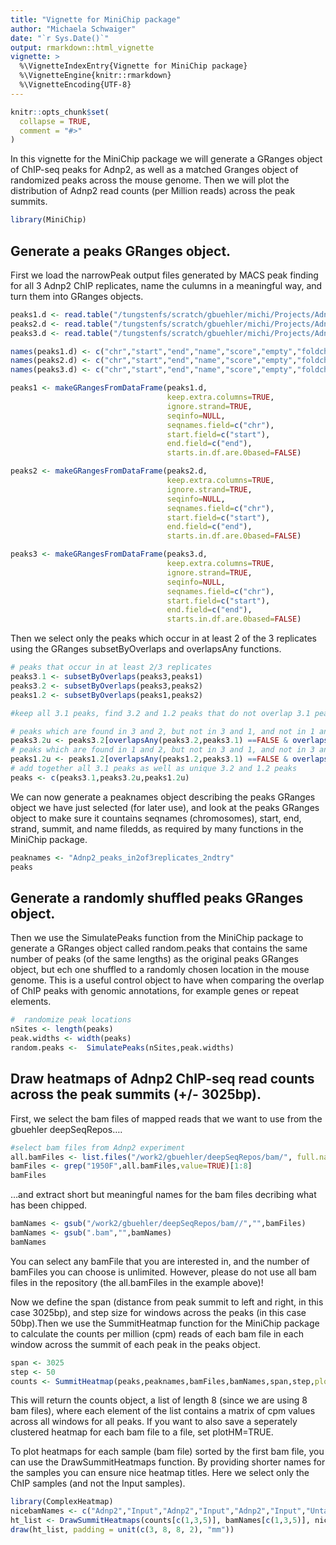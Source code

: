 ```yaml
---
title: "Vignette for MiniChip package"
author: "Michaela Schwaiger"
date: "`r Sys.Date()`"
output: rmarkdown::html_vignette
vignette: >
  %\VignetteIndexEntry{Vignette for MiniChip package}
  %\VignetteEngine{knitr::rmarkdown}
  %\VignetteEncoding{UTF-8}
---
```


```r
knitr::opts_chunk$set(
  collapse = TRUE,
  comment = "#>"
)
```

In this vignette for the MiniChip package we will generate a GRanges object of ChIP-seq peaks for Adnp2, as well as a matched Granges object of randomized peaks across the mouse genome. Then we will plot the distribution of Adnp2 read counts (per Million reads) across the peak summits. 

```r
library(MiniChip)
```

## Generate a peaks GRanges object.

First we load the narrowPeak output files generated by MACS peak finding for all 3 Adnp2 ChIP replicates, name the culumns in a meaningful way, and turn them into GRanges objects.

```r
peaks1.d <- read.table("/tungstenfs/scratch/gbuehler/michi/Projects/Adnp2/Adnp2_Chipseq/Adnp2_ChIP_2ndtry/Adnp2_clone71_CHIP_withUntagged_extsize160_peaks.narrowPeak",header=F)
peaks2.d <- read.table("/tungstenfs/scratch/gbuehler/michi/Projects/Adnp2/Adnp2_Chipseq/Adnp2_ChIP_2ndtry/Adnp2_clone85_CHIP_withUntagged_extsize160_peaks.narrowPeak",header=F)
peaks3.d <- read.table("/tungstenfs/scratch/gbuehler/michi/Projects/Adnp2/Adnp2_Chipseq/Adnp2_ChIP_2ndtry/Adnp2_clone92_CHIP_withUntagged_peaks.narrowPeak",header=F)

names(peaks1.d) <- c("chr","start","end","name","score","empty","foldchange","pvalue","qvalue","summit")
names(peaks2.d) <- c("chr","start","end","name","score","empty","foldchange","pvalue","qvalue","summit")
names(peaks3.d) <- c("chr","start","end","name","score","empty","foldchange","pvalue","qvalue","summit")

peaks1 <- makeGRangesFromDataFrame(peaks1.d,
                                   keep.extra.columns=TRUE,
                                   ignore.strand=TRUE,
                                   seqinfo=NULL,
                                   seqnames.field=c("chr"),
                                   start.field=c("start"),
                                   end.field=c("end"),
                                   starts.in.df.are.0based=FALSE)

peaks2 <- makeGRangesFromDataFrame(peaks2.d,
                                   keep.extra.columns=TRUE,
                                   ignore.strand=TRUE,
                                   seqinfo=NULL,
                                   seqnames.field=c("chr"),
                                   start.field=c("start"),
                                   end.field=c("end"),
                                   starts.in.df.are.0based=FALSE)

peaks3 <- makeGRangesFromDataFrame(peaks3.d,
                                   keep.extra.columns=TRUE,
                                   ignore.strand=TRUE,
                                   seqinfo=NULL,
                                   seqnames.field=c("chr"),
                                   start.field=c("start"),
                                   end.field=c("end"),
                                   starts.in.df.are.0based=FALSE)
```

Then we select only the peaks which occur in at least 2 of the 3 replicates using the GRanges subsetByOverlaps and overlapsAny functions.

```r
# peaks that occur in at least 2/3 replicates
peaks3.1 <- subsetByOverlaps(peaks3,peaks1)
peaks3.2 <- subsetByOverlaps(peaks3,peaks2)
peaks1.2 <- subsetByOverlaps(peaks1,peaks2)

#keep all 3.1 peaks, find 3.2 and 1.2 peaks that do not overlap 3.1 peaks

# peaks which are found in 3 and 2, but not in 3 and 1, and not in 1 and 2
peaks3.2u <- peaks3.2[overlapsAny(peaks3.2,peaks3.1) ==FALSE & overlapsAny(peaks3.2,peaks1.2) == FALSE]
# peaks which are found in 1 and 2, but not in 3 and 1, and not in 3 and 2
peaks1.2u <- peaks1.2[overlapsAny(peaks1.2,peaks3.1) ==FALSE & overlapsAny(peaks1.2,peaks3.2) == FALSE]
# add together all 3.1 peaks as well as unique 3.2 and 1.2 peaks
peaks <- c(peaks3.1,peaks3.2u,peaks1.2u)
```

We can now generate a peaknames object describing the peaks GRanges object we have just selected (for later use), and look at the peaks GRanges object to make sure it countains seqnames (chromosomes), start, end, strand, summit, and name filedds, as required by many functions in the MiniChip package.

```r
peaknames <- "Adnp2_peaks_in2of3replicates_2ndtry"
peaks
```

## Generate a randomly shuffled peaks GRanges object.

Then we use the SimulatePeaks function from the MiniChip package to generate a GRanges object called random.peaks that contains the same number of peaks (of the same lengths) as the original peaks GRanges object, but ech one shuffled to a randomly chosen location in the mouse genome. This is a useful control object to have when comparing the overlap of ChIP peaks with genomic annotations, for example genes or repeat elements. 

```r
#  randomize peak locations
nSites <- length(peaks)
peak.widths <- width(peaks)
random.peaks <-  SimulatePeaks(nSites,peak.widths)
```

## Draw heatmaps of Adnp2 ChIP-seq read counts across the peak summits (+/- 3025bp).

First, we select the bam files of mapped reads that we want to use from the gbuehler deepSeqRepos....

```r
#select bam files from Adnp2 experiment
all.bamFiles <- list.files("/work2/gbuehler/deepSeqRepos/bam/", full.names=TRUE,pattern="*bam$")
bamFiles <- grep("1950F",all.bamFiles,value=TRUE)[1:8]
bamFiles
```

...and extract short but meaningful names for the bam files decribing what has been chipped. 

```r
bamNames <- gsub("/work2/gbuehler/deepSeqRepos/bam//","",bamFiles)
bamNames <- gsub(".bam","",bamNames)
bamNames
```

You can select any bamFile that you are interested in, and the number of bamFiles you can choose is unlimited. However, please do not use all bam files in the repository (the all.bamFiles in the example above)!

Now we define the span (distance from peak summit to left and right, in this case 3025bp), and step size for windows across the peaks (in this case 50bp).Then we use the SummitHeatmap function for the MiniChip package to calculate the counts per million (cpm) reads of each bam file in each window across the summit of each peak in the peaks object.

```r
span <- 3025
step <- 50
counts <- SummitHeatmap(peaks,peaknames,bamFiles,bamNames,span,step,plotHM=FALSE,useCPM=TRUE)
```

This will return the counts object, a list of length 8 (since we are using 8 bam files), where each element of the list contains a  matrix of cpm values across all windows for all peaks. If you want to also save a seperately clustered heatmap for each bam file to a file, set plotHM=TRUE. 

To plot heatmaps for each sample (bam file) sorted by the first bam file, you can use the DrawSummitHeatmaps function. By providing shorter names for the samples you can ensure nice heatmap titles. Here we select only the ChIP samples (and not the Input samples).

```r
library(ComplexHeatmap)
nicebamNames <- c("Adnp2","Input","Adnp2","Input","Adnp2","Input","Untagged_Input","Untagged")
ht_list <- DrawSummitHeatmaps(counts[c(1,3,5)], bamNames[c(1,3,5)], nicebamNames[c(1,3,5)])
draw(ht_list, padding = unit(c(3, 8, 8, 2), "mm"))
```


